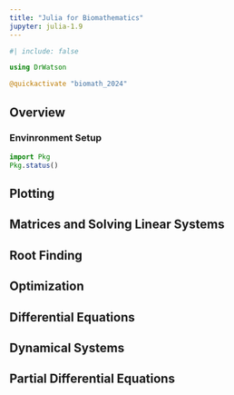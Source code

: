 ```yaml
---
title: "Julia for Biomathematics"
jupyter: julia-1.9
---
```


```julia
#| include: false 

using DrWatson

@quickactivate "biomath_2024"
```



## Overview


### Envinronment Setup

```julia
import Pkg
Pkg.status()
```



## Plotting 



## Matrices and Solving Linear Systems




## Root Finding



## Optimization



## Differential Equations



## Dynamical Systems



## Partial Differential Equations



